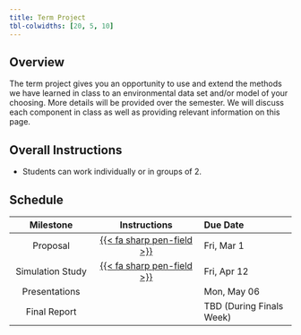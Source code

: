 ```yaml
---
title: Term Project
tbl-colwidths: [20, 5, 10]
---
```


## Overview

The term project gives you an opportunity to use and extend the methods we have learned in class to an environmental data set and/or model of your choosing. More details will be provided over the semester. We will discuss each component in class as well as providing relevant information on this page.

## Overall Instructions

- Students can work individually or in groups of 2.

## Schedule

| Milestone | Instructions | Due Date |
|:---------:|:------------:|:-----------|
| Proposal | [{{< fa sharp pen-field >}}](project/proposal.qmd) |  Fri, Mar 1 |
| Simulation Study | [{{< fa sharp pen-field >}}](project/simulation.qmd) | Fri, Apr 12 |
| Presentations | | Mon, May 06 |
| Final Report | | TBD (During Finals Week) | 